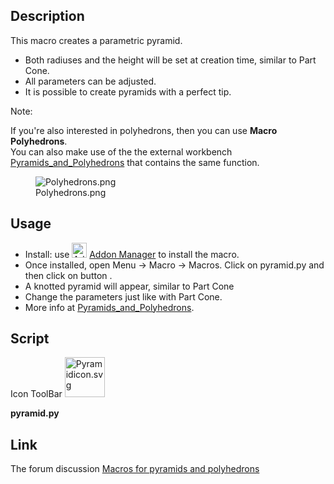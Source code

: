 <languages/>

<div lang="en" dir="ltr" class="mw-content-ltr">
{{Macro
|Name=Macro Pyramid
|Icon=Pyramidicon.svg
|Description=This macro creates a parametric pyramid. The radiuses and the height will be set at creation time similar to Part Cone. All parameters can be adjusted. It is possible to create pyramids with a perfect tip.
|Author=Eddy Verlinden, Genk, Belgium
|Version=01.01
|Date=2019-11-10
|FCVersion=All
|Download=[https://wiki.freecad.org/images/4/46/Pyramidicon.svg ToolBar Icon]
|SeeAlso=[[Macro_Polyhedrons|Macro Polyhedrons]]
}}
</div>

<div lang="en" dir="ltr" class="mw-content-ltr">
==Description==
</div>

<div lang="en" dir="ltr" class="mw-content-ltr">
This macro creates a parametric pyramid. 
* Both radiuses and the height will be set at creation time, similar to Part Cone.
* All parameters can be adjusted. 
* It is possible to create pyramids with a perfect tip.
</div>

<div lang="en" dir="ltr" class="mw-content-ltr">
Note:
</div> 

<div lang="en" dir="ltr" class="mw-content-ltr">
If you're also interested in polyhedrons, then you can use <b>Macro Polyhedrons</b>.<br>
You can also make use of the the external workbench [https://github.com/eddyverl/FreeCad-Pyramids-and-Polyhedrons Pyramids_and_Polyhedrons] that contains the same function.
</div>

<div lang="en" dir="ltr" class="mw-content-ltr">
[[Image:Polyhedrons.png]]
</div>

<div lang="en" dir="ltr" class="mw-content-ltr">
{{Caption|Example creation with the external workbench [https://github.com/eddyverl/FreeCad-Pyramids-and-Polyhedrons Pyramids_and_Polyhedrons] that contains the same function.}}
</div>

<div lang="en" dir="ltr" class="mw-content-ltr">
==Usage==
</div>

<div lang="en" dir="ltr" class="mw-content-ltr">
* Install: use [[Image:AddonManager.svg|24px]] [[Std_AddonMgr|Addon Manager]] to install the macro.
* Once installed, open Menu → Macro → Macros. Click on pyramid.py and then click on button {{button|execute}}.
* A knotted pyramid will appear, similar to Part Cone 
* Change the parameters just like with Part Cone.
* More info at [https://github.com/eddyverl/FreeCad-Pyramids-and-Polyhedrons Pyramids_and_Polyhedrons].
</div>

<div lang="en" dir="ltr" class="mw-content-ltr">
==Script==
</div>

<div lang="en" dir="ltr" class="mw-content-ltr">
Icon ToolBar [[File:Pyramidicon.svg|64px]]
</div>

'''pyramid.py'''

{{MacroCode|code=
# ***************************************************************************
# *   Copyright (c) 2019  Eddy Verlinden                                    *   
# *                                                                         *
# *   This file is part of the FreeCAD CAx development system.              *
# *                                                                         *
# *   This program is free software; you can redistribute it and/or modify  *
# *   it under the terms of the GNU Lesser General Public License (LGPL)    *
# *   as published by the Free Software Foundation; either version 2 of     *
# *   the License, or (at your option) any later version.                   *
# *   for detail see the LICENCE text file.                                 *
# *                                                                         *
# *   FreeCAD is distributed in the hope that it will be useful,            *
# *   but WITHOUT ANY WARRANTY; without even the implied warranty of        *
# *   MERCHANTABILITY or FITNESS FOR A PARTICULAR PURPOSE.  See the         *
# *   GNU Lesser General Public License for more details.                   *
# *                                                                         *
# *   You should have received a copy of the GNU Library General Public     *
# *   License along with FreeCAD; if not, write to the Free Software        *
# *   Foundation, Inc., 59 Temple Place, Suite 330, Boston, MA  02111-1307  *
# *   USA                                                                   *
# *                                                                         *
# ***************************************************************************


__Title__   = "Macro_Pyramid"
__Author__  = "Eddy Verlinden"
__Version__ = "01.02"
__Date__    = "2021-01-09"
__Comment__ = "This macro creates a parametric pyramid."

import sys
import FreeCAD,FreeCADGui
import Part
import math



def create(obj_name):
    obj=FreeCAD.ActiveDocument.addObject("Part::FeaturePython",obj_name) 
    fpo = Pyramid(obj)
    ViewProviderBox(obj.ViewObject)  
    FreeCAD.ActiveDocument.recompute()
    return fpo


def horizontal_regular_polygon_vertexes(sidescount,radius,z, startangle = 0):
    vertexes = []
    if radius != 0 :
        for i in range(0,sidescount+1):
            angle = 2 * math.pi * i / sidescount + math.pi + startangle
            vertex = (radius * math.cos(angle), radius * math.sin(angle), z)
            vertexes.append(vertex)
    else:
        vertex = (0,0,z)
        vertexes.append(vertex)
    return vertexes


def horizontal_regular_pyramid_vertexes(sidescount,radius,z, startangle = 0):
    vertexes = []
    odd = 0
    if (sidescount % 2) == 0:
        odd = 1
    if radius != 0 :
        for i in range(0,sidescount+1):
            angle = 2 * math.pi * i / sidescount + (math.pi * (odd/sidescount + 1/2)) + startangle * math.pi / 180
            vertex = (radius * math.cos(angle), radius * math.sin(angle), z)
            vertexes.append(vertex)
    else:
        vertex = (0,0,z)
        vertexes.append(vertex)
    return vertexes

# =========================================================================== 

class Pyramid:
 
    radius1value = 0
    radius2value = 0
    sidescountvalue = 0
    side1value = 0
    side2value = 0
    anglez = 0

    def __init__(self, obj, sidescount = 5,radius_bottom = 2 , radius_top = 4, height = 10, angz = 0):
        obj.addProperty("App::PropertyLength","Radius1","Pyramid","Radius of the pyramid").Radius1=radius_bottom
        obj.addProperty("App::PropertyLength","Radius2","Pyramid","Radius of the pyramid").Radius2=radius_top
        obj.addProperty("App::PropertyLength","Height","Pyramid","Height of the pyramid").Height = height
        obj.addProperty("App::PropertyInteger","Sidescount","Pyramid","Sidescount of the pyramid").Sidescount = sidescount
        obj.addProperty("App::PropertyLength","Sidelength1","Pyramid","Sidelength1 of the pyramid")
        obj.addProperty("App::PropertyLength","Sidelength2","Pyramid","Sidelength2 of the pyramid")
        obj.addProperty("App::PropertyAngle","Z_rotation","Pyramid","alfa angle around Z").Z_rotation = angz

        obj.Proxy = self

        
    def execute (self,obj):
              
        sidescount = int(obj.Sidescount)
        angle = 2 * math.pi / sidescount
        radius_bottom = float(obj.Radius1)
        radius_top = float(obj.Radius2)
        sidelength_top = float(obj.Sidelength2)
        sidelength_bottom = float(obj.Sidelength1)
        height = float(obj.Height)
        anglez = float(obj.Z_rotation)

        if radius_bottom != self.radius1value or sidescount != self.sidescountvalue:
            obj.Sidelength1 = radius_bottom * math.sin(angle/2) * 2
            self.radius1value = radius_bottom
            self.side1value = float(obj.Sidelength1)
        elif sidelength_bottom != self.side1value:
            self.radius1value = float(obj.Sidelength1 / 2) / math.sin(angle/2) 
            obj.Radius1 = self.radius1value
            radius_bottom = self.radius1value
            self.side1value = float(obj.Sidelength1)

        if radius_top != self.radius2value or sidescount != self.sidescountvalue: 
            obj.Sidelength2 = radius_top * math.sin(angle/2) * 2
            self.radius2value = float(radius_top)
            self.side2value = float(obj.Sidelength2)
        elif sidelength_top != self.side2value:
            self.radius2value = float(obj.Sidelength2 / 2) / math.sin(angle/2) 
            obj.Radius2 = self.radius2value
            radius_top = self.radius2value
            self.side2value = float(obj.Sidelength2)
            
        self.sidescountvalue = sidescount
        faces = []
        if radius_bottom == 0 and radius_top == 0:
            FreeCAD.Console.PrintMessage("Both radiuses are zero" + "\n")
        else:
            vertexes_bottom = horizontal_regular_pyramid_vertexes(sidescount,radius_bottom,0     ,anglez)
            vertexes_top    = horizontal_regular_pyramid_vertexes(sidescount,radius_top   ,height,anglez)

            if radius_bottom != 0:
                polygon_bottom = Part.makePolygon(vertexes_bottom)
                face_bottom = Part.Face(polygon_bottom)
                faces.append(face_bottom)
            if radius_top != 0:    
                polygon_top = Part.makePolygon(vertexes_top)
                face_top = Part.Face(polygon_top)
                faces.append(face_top)

            for i in range(sidescount):            
                if radius_top == 0:
                    vertexes_side=[vertexes_bottom[i],vertexes_bottom[i+1],vertexes_top[0],vertexes_bottom[i]]
                elif radius_bottom == 0:
                    vertexes_side=[vertexes_bottom[0],vertexes_top[i+1],vertexes_top[i],vertexes_bottom[0]]
                else:
                    vertexes_side=[vertexes_bottom[i],vertexes_bottom[i+1],vertexes_top[i+1],vertexes_top[i],vertexes_bottom[i]]
                polygon_side=Part.makePolygon(vertexes_side)
                faces.append(Part.Face(polygon_side))

            shell = Part.makeShell(faces)   
            solid = Part.makeSolid(shell)
            obj.Shape = solid        
            

# ===========================================================================    

class ViewProviderBox:
    def __init__(self, obj):
        obj.Proxy = self

    def attach(self, obj):
        return

    def updateData(self, fp, prop):
        return

    def getDisplayModes(self,obj):
        return "As Is"
        
    def getDefaultDisplayMode(self):
        return "As Is"

    def setDisplayMode(self,mode):
        return "As Is"

    def onChanged(self, vobj, prop):
        pass
        
    def getIcon(self):
        return """
        /* XPM */
        static char * xpm[] = {
        "32 32 9 1",
        " 	c None",
        ".	c #01035E",
        "+	c #0F0C1D",
        "@	c #4849B7",
        "#	c #5F5E61",
        "$	c #6567FE",
        "%	c #8E9192",
        "&	c #A5A6A4",
        "*	c #FBFEFA",
        "                                ",
        "                                ",
        "                        #       ",
        "                       +#       ",
        "                     &++#       ",
        "                    #+++%       ",
        "                   ++.@+&       ",
        "                 &++.$++&       ",
        "                %++@$$++&       ",
        "               #++@$$@++&       ",
        "             &+++@$$$@++&       ",
        "            %+.+@$$$$+.+&       ",
        "           #+.+@$$$$$+.+&       ",
        "         &+..+@$$$$$@+.+&       ",
        "        &+..+@$$$$$$@+.+&       ",
        "       #+..+@$$$$$$$+..+&       ",
        "      +..++@$$$$$$$$+..+&       ",
        "    %+++++++@$$$$$$@+..+&       ",
        "   #++++...+++@$$$$.+..+&       ",
        "    +........+++@$$+...+&       ",
        "    &+.........+++.+...+        ",
        "     #+...........++...+        ",
        "      #+...........++..+        ",
        "       +............+..+        ",
        "       &++...........+.+        ",
        "         %+++........+++        ",
        "           &#++.......++        ",
        "              #++..+++++&       ",
        "                %++#%           ",
        "                                ",
        "                                ",
        "                                "};
        """
    def __getstate__(self):
        return None

    def __setstate__(self,state):
        return None
       
# ===========================================================================    

if FreeCAD.ActiveDocument == None:
    FreeCAD.newDocument()

create ("Pyramid")
FreeCADGui.SendMsgToActiveView("ViewFit")

}}

<div lang="en" dir="ltr" class="mw-content-ltr">
==Link==
</div>

<div lang="en" dir="ltr" class="mw-content-ltr">
The forum discussion [https://forum.freecad.org/viewtopic.php?f=22&t=40485&p=344116&hilit=Eddyverl#p344116 Macros for pyramids and polyhedrons]
</div>